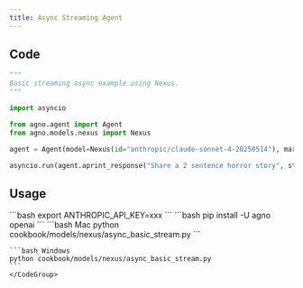 ```yaml
---
title: Async Streaming Agent
---
```


## Code

```python cookbook/models/nexus/async_basic_stream.py
"""
Basic streaming async example using Nexus.
"""

import asyncio

from agno.agent import Agent
from agno.models.nexus import Nexus

agent = Agent(model=Nexus(id="anthropic/claude-sonnet-4-20250514"), markdown=True)

asyncio.run(agent.aprint_response("Share a 2 sentence horror story", stream=True))

```

## Usage

<Steps>
  <Snippet file="create-venv-step.mdx" />

<Step title="Set your API keys">
  ```bash 
  export ANTHROPIC_API_KEY=xxx 
  ```
</Step>

<Step title="Install libraries">
```bash 
pip install -U agno openai 
```
</Step>

  <Step title="Run Agent">
    <CodeGroup>
    ```bash Mac
    python cookbook/models/nexus/async_basic_stream.py
    ```

    ```bash Windows
    python cookbook/models/nexus/async_basic_stream.py
    ```
    </CodeGroup>

  </Step>
</Steps>